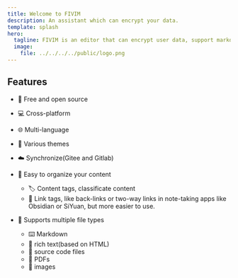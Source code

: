 ```yaml
---
title: Welcome to FIVIM
description: An assistant which can encrypt your data.
template: splash
hero:
  tagline: FIVIM is an editor that can encrypt user data, support markdown, rich text, source code files, pdf, images, etc.
  image:
    file: ../../../../public/logo.png
---
```



## Features

- 💌 Free and open source
- 💻 Cross-platform
- 🌐 Multi-language
- 🎨 Various themes
- ☁️ Synchronize(Gitee and Gitlab)
- 🙂 Easy to organize your content

  - 🏷️ Content tags, classificate content
  - 🔗 Link tags, like back-links or two-way links in note-taking apps like Obsidian or SiYuan, but more easier to use.

- 🧮 Supports multiple file types
  - ⌨️ Markdown
  - 📖 rich text(based on HTML)
  - 🔣 source code files
  - 📔 PDFs
  - 🎵 images

<CardGrid>
  <LinkCard
    title="Getting started"
    href={siteConf.prefix + "/en/getting-started"}
  />
  <LinkCard title="Tags / Links / Nebula" href={siteConf.prefix + "/en/tags"} />
  <LinkCard title="Themes" href={siteConf.prefix + "/en/themes"} />
  <LinkCard title="FAQ" href={siteConf.prefix + "/en/faq/faq"} />
  <LinkCard title="Develop" href={siteConf.prefix + "/en/develop/build"} />
  <LinkCard
    title="Exsied(editor)"
    href={siteConf.prefix + "/en/exsied/about"}
  />
</CardGrid>
